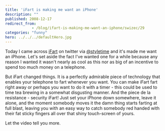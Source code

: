 ```yaml
---
title: 'iFart is making me want an iPhone'
description: ""
published: 2008-12-17
redirect_from: 
            - /blog/ifart-is-making-me-want-an-iphone/swizec/29
categories: "funny"
hero: ../../../defaultHero.jpg
---
```

Today I came across [iFart](http://ifartmobile.com/) on twitter via [@styletime](http://twitter.com/styletime) and it&#x27;s made me want an iPhone. Let&#x27;s set aside the fact I&#x27;ve wanted one for a while because any reason I wanted it wasn&#x27;t nearly as cool as this nor as big of an incentive to spend too much money on a telephone.

But iFart changed things. It is a perfectly admirable piece of technology that enables your telephone to fart whenever you want. You can make iFart fart right away or perhaps you want to do it with a timer - this could be used to time tea brewing in a somewhat disgusting manner. And the piece de la resistance - security iFart! Just set your iPhone down somewhere, leave it alone, and the moment somebody moves it the damn thing starts farting at full blast, leaving you with an easy way to catch somebody red handed with their fat sticky fingers all over that shiny touch-screen of yours.

Let the video tell you more.